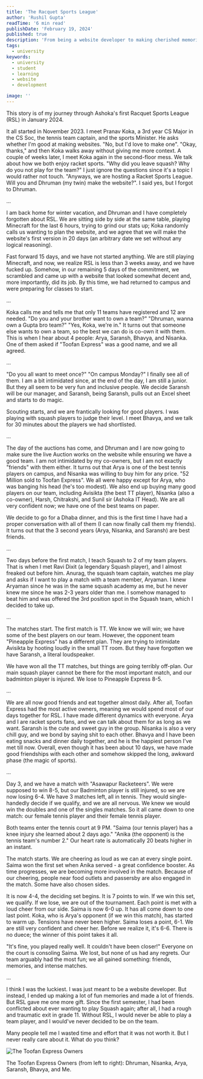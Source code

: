 ```yaml
---
title: 'The Racquet Sports League'
author: 'Rushil Gupta'
readTime: '6 min read'
publishDate: 'February 19, 2024'
published: true
description: 'From being a website developer to making cherished memories: The RSL journey unfolds.'
tags:
  - university
keywords:
  - university
  - student
  - learning
  - website
  - development

image: ''
---
```


<BlogInfo frontmatter={frontmatter} />

This story is of my journey through Ashoka's first Racquet Sports League (RSL) in January 2024.

It all started in November 2023. I meet Pranav Koka, a 3rd year CS Major in the CS Soc, the tennis team captain, and the sports Minister. He asks
whether I'm good at making websites. "No, but I'd love to make one". "Okay, thanks," and then Koka walks away without giving me more context. A couple
of weeks later, I meet Koka again in the second-floor mess. We talk about how we both enjoy racket sports. "Why did you leave squash? Why do you not
play for the team?" I just ignore the questions since it's a topic I would rather not touch. "Anyways, we are hosting a Racket Sports League. Will you
and Dhruman (my twin) make the website?". I said yes, but I forgot to Dhruman.

<p className="w-full text-center font-bold py-1">...</p>

I am back home for winter vacation, and Dhruman and I have completely forgotten about RSL. We are sitting side by side at the same table, playing
Minecraft for the last 6 hours, trying to grind our stats up; Koka randomly calls us wanting to plan the website, and we agree that we will make the
website's first version in 20 days (an arbitrary date we set without any logical reasoning).

Fast forward 15 days, and we have not started anything. We are still playing Minecraft, and now, we realize RSL is less than 3 weeks away, and we have
fucked up. Somehow, in our remaining 5 days of the commitment, we scrambled and came up with a website that looked somewhat decent and, more
importantly, did its job. By this time, we had returned to campus and were preparing for classes to start.

<p className="w-full text-center font-bold py-1">...</p>

Koka calls me and tells me that only 11 teams have registered and 12 are needed. "Do you and your brother want to own a team?" "Dhruman, wanna own a
Gupta bro team?" "Yes, Koka, we're in." It turns out that someone else wants to own a team, so the best we can do is co-own it with them. This is when
I hear about 4 people: Arya, Saransh, Bhavya, and Nisanka. One of them asked if "Toofan Express" was a good name, and we all agreed.

<p className="w-full text-center font-bold py-1">...</p>

"Do you all want to meet once?" "On campus Monday?" I finally see all of them. I am a bit intimidated since, at the end of the day, I am still a
junior. But they all seem to be very fun and inclusive people. We decide Saransh will be our manager, and Saransh, being Saransh, pulls out an Excel
sheet and starts to do magic.

Scouting starts, and we are frantically looking for good players. I was playing with squash players to judge their level. I meet Bhavya, and we talk
for 30 minutes about the players we had shortlisted.

<p className="w-full text-center font-bold py-1">...</p>

The day of the auctions has come, and Dhruman and I are now going to make sure the live Auction works on the website while ensuring we have a good
team. I am not intimidated by my co-owners, but I am not exactly "friends" with them either. It turns out that Arya is one of the best tennis players
on campus, and Nisanka was willing to buy him for any price. "52 Million sold to Toofan Express". We all were happy except for Arya, who was banging
his head (he's too modest). We also end up buying many good players on our team, including Avisikta (the best TT player), Nisanka (also a co-owner),
Harsh, Chitrakshi, and Sunil sir (Ashoka IT Head). We are all very confident now; we have one of the best teams on paper.

We decide to go for a Dhaba dinner, and this is the first time I have had a proper conversation with all of them (I can now finally call them my
friends). It turns out that the 3 second years (Arya, Nisanka, and Saransh) are best friends.

<p className="w-full text-center font-bold py-1">...</p>

Two days before the first match, I teach Squash to 2 of my team players. That is when I met Ravi Dixit (a legendary Squash player), and I almost
freaked out before him. Anurag, the squash team captain, watches me play and asks if I want to play a match with a team member, Aryaman. I knew
Aryaman since he was in the same squash academy as me, but he never knew me since he was 2-3 years older than me. I somehow managed to beat him and
was offered the 3rd position spot in the Squash team, which I decided to take up.

<p className="w-full text-center font-bold py-1">...</p>

The matches start. The first match is TT. We know we will win; we have some of the best players on our team. However, the opponent team "Pineapple
Express" has a different plan. They are trying to intimidate Avisikta by hooting loudly in the small TT room. But they have forgotten we have Saransh,
a literal loudspeaker.

We have won all the TT matches, but things are going terribly off-plan. Our main squash player cannot be there for the most important match, and our
badminton player is injured. We lose to Pineapple Express 8-5.

<p className="w-full text-center font-bold py-1">...</p>

We are all now good friends and eat together almost daily. After all, Toofan Express had the most active owners, meaning we would spend most of our
days together for RSL. I have made different dynamics with everyone. Arya and I are racket sports fans, and we can talk about them for as long as we
want. Saransh is the cute and sweet guy in the group. Nisanka is also a very chill guy, and we bond by saying shit to each other. Bhavya and I have
been eating snacks and dinner daily together, and he is the happiest person I've met till now. Overall, even though it has been about 10 days, we have
made good friendships with each other and somehow skipped the long, awkward phase (the magic of sports).

<p className="w-full text-center font-bold py-1">...</p>

Day 3, and we have a match with "Asawapur Racketeers". We were supposed to win 8-5, but our Badminton player is still injured, so we are now losing
6-4. We have 3 matches left, all in tennis. They would single-handedly decide if we qualify, and we are all nervous. We knew we would win the doubles
and one of the singles matches. So it all came down to one match: our female tennis player and their female tennis player.

Both teams enter the tennis court at 9 PM. "Saima (our tennis player) has a knee injury she learned about 2 days ago." "Anika (the opponent) is the
tennis team's number 2." Our heart rate is automatically 20 beats higher in an instant.

The match starts. We are cheering as loud as we can at every single point. Saima won the first set when Anika served - a great confidence booster. As
time progresses, we are becoming more involved in the match. Because of our cheering, people near food outlets and passersby are also engaged in the
match. Some have also chosen sides.

It is now 4-4, the deciding set begins. It is 7 points to win. If we win this set, we qualify. If we lose, we are out of the tournament. Each point is
met with a loud cheer from our side. Saima is now 6-0 up. It has all come down to one last point. Koka, who is Arya's opponent (if we win this match),
has started to warm up. Tensions have never been higher. Saima loses a point, 6-1. We are still very confident and cheer her. Before we realize it,
it's 6-6. There is no duece; the winner of this point takes it all.

"It's fine, you played really well. It couldn't have been closer!" Everyone on the court is consoling Saima. We lost, but none of us had any regrets.
Our team arguably had the most fun; we all gained something: friends, memories, and intense matches.

<p className="w-full text-center font-bold py-1">...</p>

I think I was the luckiest. I was just meant to be a website developer. But instead, I ended up making a lot of fun memories and made a lot of
friends. But RSL gave me one more gift. Since the first semester, I had been conflicted about ever wanting to play Squash again; after all, I had a
rough and traumatic exit in grade 11. Without RSL, I would never be able to play a team player, and I would've never decided to be on the team.

Many people tell me I wasted time and effort that it was not worth it. But I never really care about it. What do you think?

<div className="image-caption">
  <img src="/blogs/racquet-sports-league/toofan-express-owners.JPG" alt="The Toofan Express Owners" className="w-full mx-auto" />
  <p>The Toofan Express Owners (from left to right): Dhruman, Nisanka, Arya, Saransh, Bhavya, and Me.</p>
</div>
